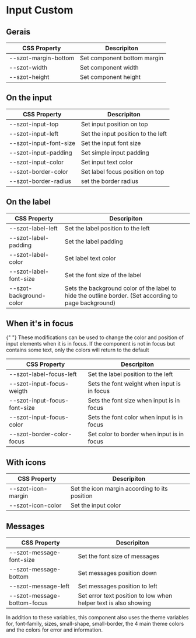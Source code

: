 <!-- Badge.stories.mdx -->



<Meta title="Components/Input/Custom" />

# Input Custom

## Gerais

| CSS Property         | Descripiton                 |
| -------------------- | --------------------------- |
| --szot-margin-bottom | Set component bottom margin |
| --szot-width         | Set component width         |
| --szot-height        | Set component height        |

## On the input

| CSS Property           | Descripiton                        |
| ---------------------- | ---------------------------------- |
| --szot-input-top       | Set input position on top          |
| --szot-input-left      | Set the input position to the left |
| --szot-input-font-size | Set the input font size            |
| --szot-input-padding   | Set simple input padding           |
| --szot-input-color     | Set input text color               |
| --szot-border-color    | Set label focus position on top    |
| --szot-border-radius   | set the border radius              |

## On the label

| CSS Property | Descripiton |
| ------------ | ----------- |
| --szot-label-left | Set the label position to the left |
| --szot-label-padding | Set the label padding |
| --szot-label-color | Set label text color |
| --szot-label-font-size | Set the font size of the label |
| --szot-background-color | Sets the background color of the label to hide the outline border. (Set according to page background) |

## When it's in focus

<p>
  {" "}
  These modifications can be used to change the color and position of input
  elements when it is in focus. If the component is not in focus but contains
  some text, only the colors will return to the default
</p>

| CSS Property                 | Descripiton                                 |
| ---------------------------- | ------------------------------------------- |
| --szot-label-focus-left      | Set the label position to the left          |
| --szot-input-focus-weigth    | Sets the font weight when input is in focus |
| --szot-input-focus-font-size | Sets the font size when input is in focus   |
| --szot-input-focus-color     | Sets the font color when input is in focus  |
| --szot-border-color-focus    | Set color to border when input is in focus  |

## With icons

| CSS Property       | Descripiton                                   |
| ------------------ | --------------------------------------------- |
| --szot-icon-margin | Set the icon margin according to its position |
| --szot-icon-color  | Set the input color                           |

## Messages

| CSS Property                | Descripiton                                                     |
| --------------------------- | --------------------------------------------------------------- |
| --szot-message-font-size    | Set the font size of messages                                   |
| --szot-message-bottom       | Set messages position down                                      |
| --szot-message-left         | Set messages position to left                                   |
| --szot-message-bottom-focus | Set error text position to low when helper text is also showing |

<p>
  In addition to these variables, this component also uses the theme variables
  for, font-family, sizes, small-shape, small-border, the 4 main theme colors
  and the colors for error and information.
</p>
